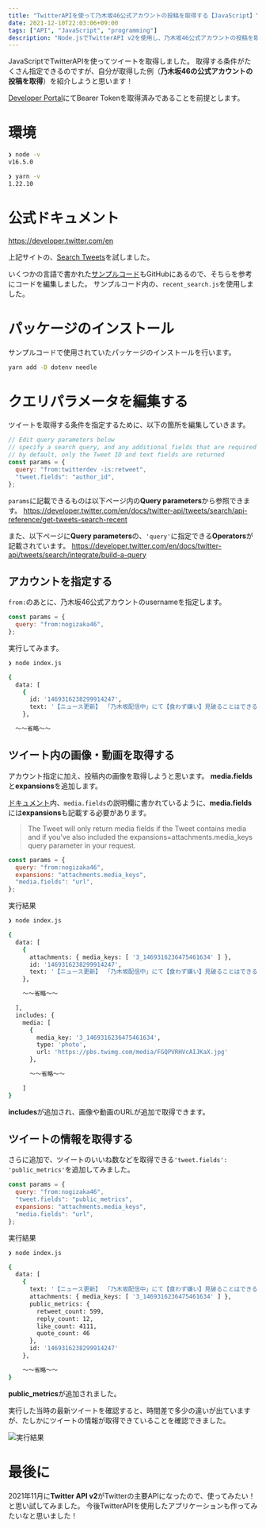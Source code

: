 ```yaml
---
title: "TwitterAPIを使って乃木坂46公式アカウントの投稿を取得する【JavaScript】"
date: 2021-12-10T22:03:06+09:00
tags: ["API", "JavaScript", "programming"]
description: "Node.jsでTwitterAPI v2を使用し、乃木坂46公式アカウントの投稿を取得する"
---
```



JavaScriptでTwitterAPIを使ってツイートを取得しました。
取得する条件がたくさん指定できるのですが、自分が取得した例（**乃木坂46の公式アカウントの投稿を取得**）を紹介しようと思います！

[Developer Portal](https://developer.twitter.com/ja/docs/basics/developer-portal/overview)にてBearer Tokenを取得済みであることを前提とします。

# 環境

```sh
❯ node -v
v16.5.0

❯ yarn -v
1.22.10
```

# 公式ドキュメント

https://developer.twitter.com/en

上記サイトの、[Search Tweets](https://developer.twitter.com/en/docs/twitter-api/tweets/search/api-reference/get-tweets-search-recent)を試しました。

いくつかの言語で書かれた[サンプルコード](https://github.com/twitterdev/Twitter-API-v2-sample-code/tree/main/Recent-Search)もGitHubにあるので、そちらを参考にコードを編集しました。
サンプルコード内の、`recent_search.js`を使用しました。

# パッケージのインストール

サンプルコードで使用されていたパッケージのインストールを行います。

```sh
yarn add -D dotenv needle
```

# クエリパラメータを編集する

ツイートを取得する条件を指定するために、以下の箇所を編集していきます。

```js
// Edit query parameters below
// specify a search query, and any additional fields that are required
// by default, only the Tweet ID and text fields are returned
const params = {
  query: "from:twitterdev -is:retweet",
  "tweet.fields": "author_id",
};
```

`params`に記載できるものは以下ページ内の**Query parameters**から参照できます。
https://developer.twitter.com/en/docs/twitter-api/tweets/search/api-reference/get-tweets-search-recent

また、以下ページに**Query parameters**の、`'query'`に指定できる**Operators**が記載されています。
https://developer.twitter.com/en/docs/twitter-api/tweets/search/integrate/build-a-query

## アカウントを指定する

`from:`のあとに、乃木坂46公式アカウントのusernameを指定します。

```js
const params = {
  query: "from:nogizaka46",
};
```

実行してみます。

```sh
❯ node index.js

{
  data: [
    {
      id: '1469316238299914247',
      text: '【ニュース更新】 「乃木坂配信中」にて【食わず嫌い】見破ることはできるか？ 掛橋VS筒井 初めて食べるものを当てるゲーム【対決】公開！ https://t.co/DzKeBqAnQm https://t.co/PPUPJN2Wwb'
    },

  〜〜省略〜〜
```

## ツイート内の画像・動画を取得する

アカウント指定に加え、投稿内の画像を取得しようと思います。
**media.fields**と**expansions**を追加します。

[ドキュメント](https://developer.twitter.com/en/docs/twitter-api/tweets/search/api-reference/get-tweets-search-recent)内、`media.fields`の説明欄に書かれているように、**media.fields**には**expansions**も記載する必要があります。

> The Tweet will only return media fields if the Tweet contains media and if you've also included the expansions=attachments.media_keys query parameter in your request.

```js
const params = {
  query: "from:nogizaka46",
  expansions: "attachments.media_keys",
  "media.fields": "url",
};
```

実行結果

```sh
❯ node index.js

{
  data: [
    {
      attachments: { media_keys: [ '3_1469316236475461634' ] },
      id: '1469316238299914247',
      text: '【ニュース更新】 「乃木坂配信中」にて【食わず嫌い】見破ることはできるか？ 掛橋VS筒井 初めて食べるものを当てるゲーム【対決】公開！ https://t.co/DzKeBqAnQm https://t.co/PPUPJN2Wwb'
    },

    〜〜省略〜〜

  ],
  includes: {
    media: [
      {
        media_key: '3_1469316236475461634',
        type: 'photo',
        url: 'https://pbs.twimg.com/media/FGQPVRHVcAIJKaX.jpg'
      },

      〜〜省略〜〜

    ]
}
```

**includes**が追加され、画像や動画のURLが追加で取得できます。

## ツイートの情報を取得する

さらに追加で、ツイートのいいね数などを取得できる`'tweet.fields': 'public_metrics'`を追加してみました。

```js
const params = {
  query: "from:nogizaka46",
  "tweet.fields": "public_metrics",
  expansions: "attachments.media_keys",
  "media.fields": "url",
};
```

実行結果

```sh
❯ node index.js

{
  data: [
    {
      text: '【ニュース更新】 「乃木坂配信中」にて【食わず嫌い】見破ることはできるか？ 掛橋VS筒井 初めて食べるものを当てるゲーム【対決】公開！ https://t.co/DzKeBqAnQm https://t.co/PPUPJN2Wwb',
      attachments: { media_keys: [ '3_1469316236475461634' ] },
      public_metrics: {
        retweet_count: 599,
        reply_count: 12,
        like_count: 4111,
        quote_count: 46
      },
      id: '1469316238299914247'
    },

    〜〜省略〜〜
}
```

**public_metrics**が追加されました。

実行した当時の最新ツイートを確認すると、時間差で多少の違いが出ていますが、たしかにツイートの情報が取得できていることを確認できました。

<Image src={resultImage} alt="実行結果" class="w-3/4 mx-auto rounded-md shadow-lg" />

# 最後に

2021年11月に**Twitter API v2**がTwitterの主要APIになったので、使ってみたい！と思い試してみました。
今後TwitterAPIを使用したアプリケーションも作ってみたいなと思いました！
